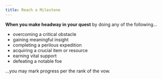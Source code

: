 ```yaml
---
title: Reach a Milestone
---
```


**When you make headway in your quest** by doing any of the following...

- overcoming a critical obstacle
- gaining meaningful insight
- completing a perilous expedition
- acquiring a crucial item or resource
- earning vital support
- defeating a notable foe

...you may mark progress per the rank of the vow.
